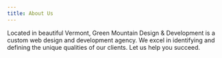 ```yaml
---
title: About Us
---
```


Located in beautiful Vermont, Green Mountain Design & Development is a custom web design and development agency. We excel in identifying and defining the unique qualities of our clients. Let us help you succeed.


<CTA />
